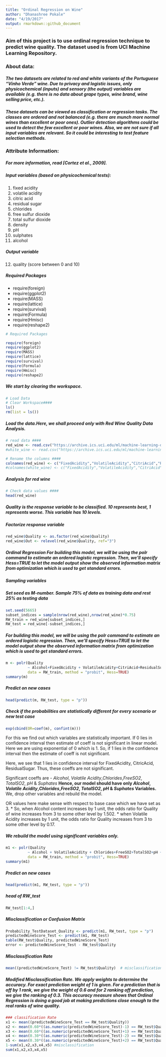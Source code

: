 ```yaml
---
title: "Ordinal Regression on Wine"
author: "Dhanashree Pokale"
date: "4/19/2017"
output: rmarkdown::github_document
---
```



### Aim of this project is to use ordinal regression technique to predict wine quality. The dataset used is from UCI Machine Learning Repository. 

### About data:
##### The two datasets are related to red and white variants of the Portuguese "Vinho Verde" wine. Due to privacy and logistic issues, only physicochemical (inputs) and sensory (the output) variables are available (e.g. there is no data about grape types, wine brand, wine selling price, etc.). 

##### These datasets can be viewed as classification or regression tasks. The classes are ordered and not balanced (e.g. there are munch more normal wines than excellent or poor ones). Outlier detection algorithms could be used to detect the few excellent or poor wines. Also, we are not sure if all input variables are relevant. So it could be interesting to test feature selection methods. 


### Attribute Information:

##### For more information, read [Cortez et al., 2009]. 
##### Input variables (based on physicochemical tests): 
  1. fixed acidity 
  2. volatile acidity 
  3. citric acid 
  4. residual sugar 
  5. chlorides 
  6. free sulfur dioxide 
  7. total sulfur dioxide 
  8. density 
  9. pH 
  10. sulphates 
  11. alcohol
  
##### Output variable
  12. quality (score between 0 and 10)



##### Required Packages
  * require(foreign)
  * require(ggplot2)
  * require(MASS)
  * require(lattice)
  * require(survival)
  * require(Formula)
  * require(Hmisc)
  * require(reshape2)
```r
# Required Packages

require(foreign)
require(ggplot2)
require(MASS)
require(lattice)
require(survival)
require(Formula)
require(Hmisc)
require(reshape2)
```

##### We start by clearing the workspace.
```r
# Load Data
# Clear Workspace####
ls()
rm(list = ls())
```

##### Load the data.Here, we shall proceed only with Red Wine Quality Data Analysis.
```r
# read data ####
red_wine <- read.csv("https://archive.ics.uci.edu/ml/machine-learning-databases/wine-quality/winequality-red.csv", sep = ";")
#white_wine <- read.csv("https://archive.ics.uci.edu/ml/machine-learning-databases/wine-quality/winequality-white.csv", sep = ";")

# Rename the columns ####
colnames(red_wine) <- c("FixedAcidity","VolatileAcidity","CitriAcid","ResidualSugar","Chlorides","FreeSO2","TotalSO2","Density","pH","Sulphates","Alcohol","Quality")
#colnames(white_wine) <- c("FixedAcidity","VolatileAcidity","CitriAcid","ResidualSugar","Chlorides","FreeSO2","TotalSO2","Density","pH","Sulphates","Alcohol","Quality")
```

##### Analysis for red wine
```r
# Check data values ####
head(red_wine) 
```
##### Quality is the response variable to be classified. 10 represents best, 1 represents worse. This variable has 10 levels.

##### Factorize response variable
```r
red_wine$Quality <- as.factor(red_wine$Quality)
red_wine$Out <- relevel(red_wine$Quality, ref="3")
```
##### Ordinal Regression For building this model, we will be using the polr command to estimate an ordered logistic regression. Then, we’ll specify Hess=TRUE to let the model output show the observed information matrix from optimization which is used to get standard errors.

##### Sampling variables
##### Set seed as M-number. Sample 75% of data as training data and rest 25% as testing data
```r
set.seed(5665)
subset_indices = sample(nrow(red_wine),nrow(red_wine)*0.75)
RW_train = red_wine[subset_indices,]
RW_test = red_wine[-subset_indices,]
```


##### For building this model, we will be using the polr command to estimate an ordered logistic regression. Then, we’ll specify Hess=TRUE to let the model output show the observed information matrix from optimization which is used to get standard errors.

```r
m <- polr(Quality
          ~ Alcohol+FixedAcidity + VolatileAcidity+CitriAcid+ResidualSugar + Chlorides+FreeSO2+TotalSO2+Density+pH +Sulphates, 
          data = RW_train, method = "probit", Hess=TRUE)
summary(m)
```

##### Predict on new cases
```r
head(predict(m, RW_test, type = "p"))
```

##### Check if the probabilities are statistically different for every scenario or new test case
```r
exp(cbind(OR=coef(m), confint(m)))
```
For this we find out which variables are statistically important.
If 0 lies in confidence interval then estimate of coeff is not significant in linear model.
Here we are using exponential of 0 which is 1. So, if 1 lies in the confidence interval then the estimate of coeff is not significant.

Here, we see that 1 lies in confidence interval for  FixedAcidity, CitricAcid, ResidualSugar. Thus, these coeffs are not significant.

Significant coeffs are - *Alcohol*, *Volatile Acidity*,*Chlorides*,*FreeSO2*, *TotalSO2*, *pH* & *Suphates*
**Hence, our model should have only *Alcohol*, *Volatile Acidity*,*Chlorides*,*FreeSO2*, *TotalSO2*, *pH* & *Suphates* Variables.**
We, drop other variables and rebuild the model.

OR values here make sense with respect to base case which we have set as 3.
* So, when Alcohol content increases by 1 unit, the odds ratio for Quality of wine increases from 3 to some other level by 1.502.
* when  Volatile Acidity increases by 1 unit, the odds ratio for Quality increases from 3 to some other level by 0.17.

##### We rebuild the model using significant variables only.
```r
m1 <- polr(Quality
          ~ Alcohol + VolatileAcidity + Chlorides+FreeSO2+TotalSO2+pH +Sulphates, 
          data = RW_train, method = "probit", Hess=TRUE)
summary(m1)
```

##### Predict on new cases
```r
head(predict(m1, RW_test, type = "p"))
```

##### head of RW_test
```r
RW_test[1:4,]
```


##### Misclassification or Confusion Matrix
```r
Probability_TestDataset_Quality <- predict(m1, RW_test, type = "p")
predictedWineScore_Test <- predict(m1, RW_test)
table(RW_test$Quality, predictedWineScore_Test)
error <- predictedWineScore_Test - RW_test$Quality
```

##### Misclassification Rate
```r
mean((predictedWineScore_Test) != RW_test$Quality)  # misclassification error
```

##### Modified Misclassification Rate. We apply weights to determine the accuracy. For exact prediction weight of 1 is given. For a prediction that is off by 1 rank, we give the weight of 0.6 and for 2 ranking off prediction, we give the ranking of 0.3. This accuracy measure shows that Ordinal Regression is doing a good job at making predictions close enough to the real ranks of wine quality.
```r
### classification Rate
x1 <- mean((predictedWineScore_Test == RW_test$Quality))
x2 <- mean(0.60*((as.numeric(predictedWineScore_Test)-1) == RW_test$Quality))
x3 <- mean(0.60*((as.numeric(predictedWineScore_Test)+1) == RW_test$Quality))
x4 <- mean(0.30*((as.numeric(predictedWineScore_Test)-2) == RW_test$Quality))
x5 <- mean(0.30*((as.numeric(predictedWineScore_Test)+2) == RW_test$Quality))
1-sum(x1,x2,x3,x4,x5) #misclassification
sum(x1,x2,x3,x4,x5)

```



